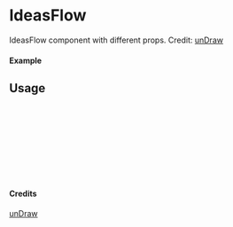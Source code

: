 
<Meta of={IdeasFlow} title="unDraw/IdeasFlow" />

# IdeasFlow

IdeasFlow component with different props.
Credit: [unDraw](https://undraw.co/illustrations)

#### Example

<Canvas of={IdeasFlow.Primary} />

## Usage

```ts
import { IdeasFlow } from "yadl-ui";

const Example = () => {
  return (
      <IdeasFlow />
  );
};

export default Example;
```

#### Credits
[unDraw](https://undraw.co/illustrations)
